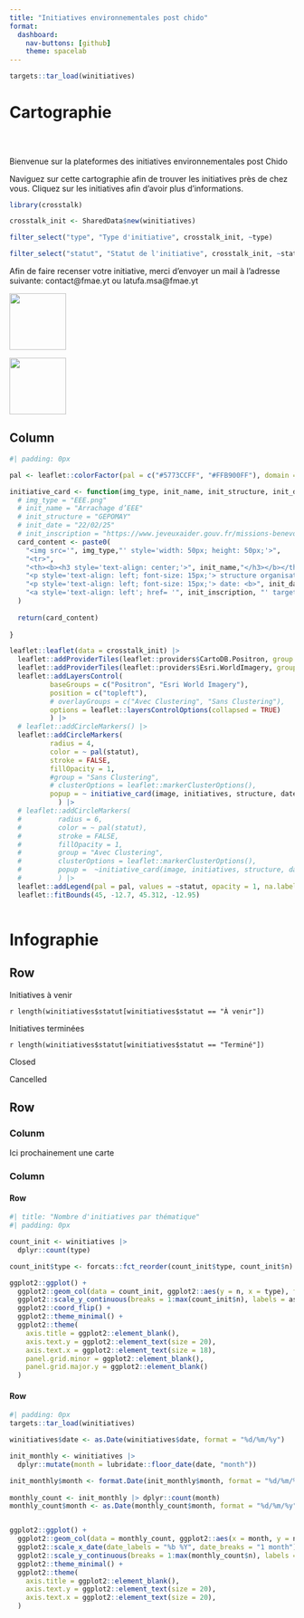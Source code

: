 ```yaml
---
title: "Initiatives environnementales post chido"
format: 
  dashboard: 
    nav-buttons: [github]
    theme: spacelab
---
```


```r
targets::tar_load(winitiatives)
```

# Cartographie

##  {.sidebar}

<br>

::: center
Bienvenue sur la plateformes des initiatives environnementales post Chido
:::

Naviguez sur cette cartographie afin de trouver les initiatives près de chez vous. Cliquez sur les initiatives afin d'avoir plus d'informations.

```r

library(crosstalk)

crosstalk_init <- SharedData$new(winitiatives)

filter_select("type", "Type d'initiative", crosstalk_init, ~type)

```

```r
filter_select("statut", "Statut de l'initiative", crosstalk_init, ~statut)
```


Afin de faire recenser votre initiative, merci d'envoyer un mail à l'adresse suivante: contact@fmae.yt ou latufa.msa@fmae.yt

::: {layout="[50,50]"}

[![](images/fmae.png){width=100}](https://www.facebook.com/FMAE976/?locale=fr_FR)

[![](images/prefet.png){width=100}](https://www.mayotte.developpement-durable.gouv.fr/accueil-r1.html)
:::


## Column {width="80%"}

```r
#| padding: 0px

pal <- leaflet::colorFactor(pal = c("#5773CCFF", "#FFB900FF"), domain = c("À venir", "Terminé"))

initiative_card <- function(img_type, init_name, init_structure, init_date, init_inscription) {
  # img_type = "EEE.png"
  # init_name = "Arrachage d’EEE"
  # init_structure = "GEPOMAY"
  # init_date = "22/02/25"
  # init_inscription = "https://www.jeveuxaider.gouv.fr/missions-benevolat/66226/benevolat-gepomay"
  card_content <- paste0(
    "<img src='", img_type,"' style='width: 50px; height: 50px;'>",
    "<tr>",
    "<th><b><h3 style='text-align: center;'>", init_name,"</h3></b></th>",
    "<p style='text-align: left; font-size: 15px;'> structure organisatrice: <b>", init_structure, "</b></p>",
    "<p style='text-align: left; font-size: 15px;'> date: <b>", init_date, "</b></p>",
    "<a style='text-align: left'; href= '", init_inscription, "' target='_blank'> inscription ici </a>"
  )
  
  return(card_content)
  
}

leaflet::leaflet(data = crosstalk_init) |>
  leaflet::addProviderTiles(leaflet::providers$CartoDB.Positron, group = "Positron", options = leaflet::providerTileOptions(noWrap = TRUE)) |>
  leaflet::addProviderTiles(leaflet::providers$Esri.WorldImagery, group = "Esri World Imagery", options = leaflet::providerTileOptions(noWrap = TRUE))|>
  leaflet::addLayersControl(
          baseGroups = c("Positron", "Esri World Imagery"),
          position = c("topleft"),
          # overlayGroups = c("Avec Clustering", "Sans Clustering"),
          options = leaflet::layersControlOptions(collapsed = TRUE)
          ) |>
  # leaflet::addCircleMarkers() |>
  leaflet::addCircleMarkers(
          radius = 4,
          color = ~ pal(statut),
          stroke = FALSE,
          fillOpacity = 1,
          #group = "Sans Clustering",
          # clusterOptions = leaflet::markerClusterOptions(),
          popup = ~ initiative_card(image, initiatives, structure, date, inscriptions)
            ) |>
  # leaflet::addCircleMarkers(
  #         radius = 6,
  #         color = ~ pal(statut),
  #         stroke = FALSE,
  #         fillOpacity = 1,
  #         group = "Avec Clustering",
  #         clusterOptions = leaflet::markerClusterOptions(),
  #         popup =  ~initiative_card(image, initiatives, structure, date, inscriptions)
  #         ) |>
  leaflet::addLegend(pal = pal, values = ~statut, opacity = 1, na.label = "Non disponible") |>
  leaflet::fitBounds(45, -12.7, 45.312, -12.95)
  
```
# Infographie

## Row {height=20%}

::: {.valuebox icon="arrow-repeat" color="warning"}
Initiatives à venir

`r length(winitiatives$statut[winitiatives$statut == "À venir"])`
:::

::: {.valuebox icon="plus-circle" color="info"}
Initiatives terminées

`r length(winitiatives$statut[winitiatives$statut == "Terminé"])`
:::

::: {.valuebox icon="check-circle" color="success"}
Closed
:::

::: {.valuebox icon="x-circle" color="danger"}
Cancelled
:::

## Row {height=80%}

### Colunm {width=50%}

Ici prochainement une carte



### Column {width=50%}

#### Row {height=50%}
```r
#| title: "Nombre d'initiatives par thématique"
#| padding: 0px

count_init <- winitiatives |>
  dplyr::count(type)

count_init$type <- forcats::fct_reorder(count_init$type, count_init$n)

ggplot2::ggplot() +
  ggplot2::geom_col(data = count_init, ggplot2::aes(y = n, x = type), fill = "#288fdb", color = "#288fdb") +
  ggplot2::scale_y_continuous(breaks = 1:max(count_init$n), labels = as.integer) +
  ggplot2::coord_flip() +
  ggplot2::theme_minimal() +
  ggplot2::theme(
    axis.title = ggplot2::element_blank(),
    axis.text.y = ggplot2::element_text(size = 20),
    axis.text.x = ggplot2::element_text(size = 18),
    panel.grid.minor = ggplot2::element_blank(),
    panel.grid.major.y = ggplot2::element_blank()
  )
```
#### Row {height=50%}

```r
#| padding: 0px
targets::tar_load(winitiatives)

winitiatives$date <- as.Date(winitiatives$date, format = "%d/%m/%y")

init_monthly <- winitiatives |>
  dplyr::mutate(month = lubridate::floor_date(date, "month"))

init_monthly$month <- format.Date(init_monthly$month, format = "%d/%m/%y")
  
monthly_count <- init_monthly |> dplyr::count(month)
monthly_count$month <- as.Date(monthly_count$month, format = "%d/%m/%y")


ggplot2::ggplot() +
  ggplot2::geom_col(data = monthly_count, ggplot2::aes(x = month, y = n), fill = "orange") +
  ggplot2::scale_x_date(date_labels = "%b %Y", date_breaks = "1 month") +
  ggplot2::scale_y_continuous(breaks = 1:max(monthly_count$n), labels = as.integer) +
  ggplot2::theme_minimal() +
  ggplot2::theme(
    axis.title = ggplot2::element_blank(),
    axis.text.y = ggplot2::element_text(size = 20),
    axis.text.x = ggplot2::element_text(size = 20),
  )

```

